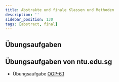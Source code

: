 ```yaml
---
title: Abstrakte und finale Klassen und Methoden
description: ''
sidebar_position: 130
tags: [abstract, final]
---
```


## Übungsaufgaben


<DocCardList />

## Übungsaufgaben von ntu.edu.sg

- Übungsaufgabe
  [OOP-6.1](https://www3.ntu.edu.sg/home/ehchua/programming/java/J3f_OOPExercises.html#zz-6.1)
